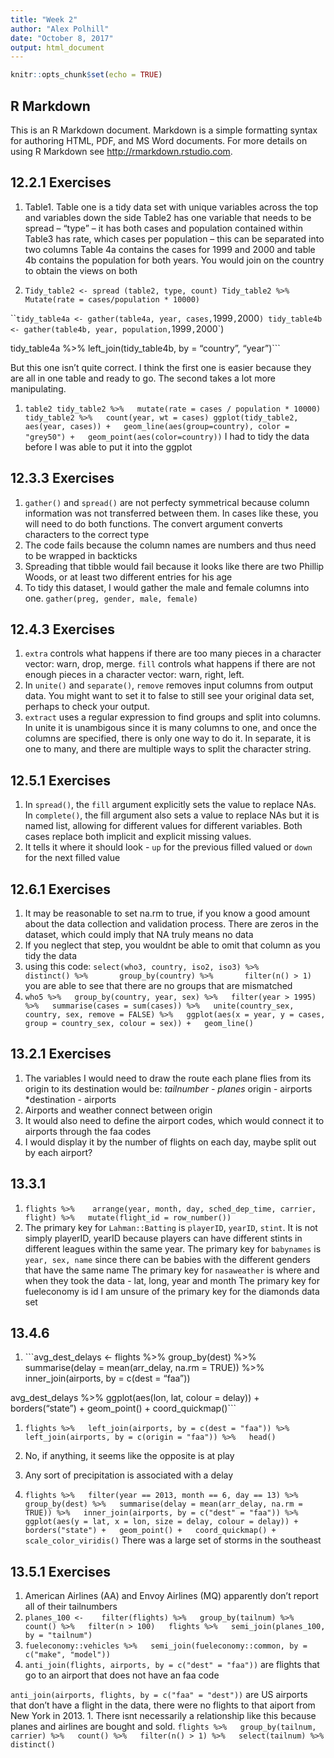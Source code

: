 ```yaml
---
title: "Week 2"
author: "Alex Polhill"
date: "October 8, 2017"
output: html_document
---
```


```r
knitr::opts_chunk$set(echo = TRUE)
```

## R Markdown

This is an R Markdown document. Markdown is a simple formatting syntax for authoring HTML, PDF, and MS Word documents. For more details on using R Markdown see <http://rmarkdown.rstudio.com>.


## 12.2.1 Exercises
1. Table1. Table one is a tidy data set with unique variables across the top and variables down the side
Table2 has one variable that needs to be spread – “type” – it has both cases and population contained within
Table3 has rate, which cases per population – this can be separated into two columns
Table 4a contains the cases for 1999 and 2000 and table 4b contains the population for both years. You would join on the country to obtain the views on both

1. 
```Tidy_table2 <- spread (table2, type, count)
Tidy_table2 %>%
	Mutate(rate = cases/population * 10000)```

```tidy_table4a <- gather(table4a, year, cases, `1999`, `2000`)
tidy_table4b <- gather(table4b, year, population, `1999`, `2000`)

tidy_table4a %>%
  left_join(tidy_table4b, by = "country", "year")``` 
  
  But this one isn't quite correct. I think the first one is easier because they are all in one table and ready to go. The second takes a lot more manipulating.

1. ```table2
tidy_table2 %>%
  mutate(rate = cases / population * 10000)
tidy_table2 %>%
  count(year, wt = cases)
ggplot(tidy_table2, aes(year, cases)) +
  geom_line(aes(group=country), color = "grey50") +
  geom_point(aes(color=country))```
  I had to tidy the data before I was able to put it into the ggplot

## 12.3.3 Exercises

1. ```gather()``` and ```spread()``` are not perfecty symmetrical because column information was not transferred between them. In cases like these, you will need to do both functions. The convert argument converts characters to the correct type
1. The code fails because the column names are numbers and thus need to be wrapped in backticks 
1. Spreading that tibble would fail because it looks like there are two Phillip Woods, or at least two different entries for his age
1. To tidy this dataset, I would gather the male and female columns into one. 
```gather(preg, gender, male, female)```

## 12.4.3 Exercises
1. ```extra``` controls what happens if there are too many pieces in a character vector: warn, drop, merge. ```fill``` controls what happens if there are not enough pieces in a character vector: warn, right, left.
1. In ```unite()``` and ```separate()```, ```remove``` removes input columns from output data. You might want to set it to false to still see your original data set, perhaps to check your output.
1. ```extract``` uses a regular expression to find groups and split into columns. In unite it is unambigous since it is many columns to one, and once the columns are specified, there is only one way to do it. In separate, it is one to many, and there are multiple ways to split the character string.

## 12.5.1 Exercises
1. In ```spread()```, the ```fill``` argument explicitly sets the value to replace NAs. In ```complete()```, the fill argument also sets a value to replace NAs but it is named list, allowing for different values for different variables. Both cases replace both implicit and explicit missing values.
1. It tells it where it should look - ```up``` for the previous filled valued or ```down``` for the next filled value

## 12.6.1 Exercises
1. It may be reasonable to set na.rm to true, if you know a good amount about the data collection and validation process. There are zeros in the dataset, which could imply that NA truly means no data
1. If you neglect that step, you wouldnt be able to omit that column as you tidy the data
1. using this code:
  ```select(who3, country, iso2, iso3) %>%
      distinct() %>%
      group_by(country) %>%
      filter(n() > 1)```
    you are able to see that there are no groups that are mismatched
1. ```who5 %>%
  group_by(country, year, sex) %>%
  filter(year > 1995) %>%
  summarise(cases = sum(cases)) %>%
  unite(country_sex, country, sex, remove = FALSE) %>%
  ggplot(aes(x = year, y = cases, group = country_sex, colour = sex)) +
  geom_line()```
  
## 13.2.1 Exercises

1. The variables I would need to draw the route each plane flies from its origin to its destination would be:
*tailnumber - planes
*origin - airports
*destination - airports
1. Airports and weather connect between origin
1. It would also need to define the airport codes, which would connect it to airports through the faa codes
1. I would display it by the number of flights on each day, maybe split out by each airport?

## 13.3.1

1. ```flights %>% 
  arrange(year, month, day, sched_dep_time, carrier, flight) %>%
  mutate(flight_id = row_number())```
1. The primary key for ```Lahman::Batting``` is ```playerID```, ```yearID```, ```stint```. It is not simply playerID, yearID because players can have different stints in different leagues within the same year.
  The primary key for ```babynames``` is ```year, sex, name``` since there can be babies with the different genders that have the same name
  The primary key for ```nasaweather``` is where and when they took the data - lat, long, year and month
  The primary key for fueleconomy is id
  I am unsure of the primary key for the diamonds data set

## 13.4.6

1. 
```avg_dest_delays <-
  flights %>%
  group_by(dest) %>%
  summarise(delay = mean(arr_delay, na.rm = TRUE)) %>%
  inner_join(airports, by = c(dest = "faa"))

avg_dest_delays %>%
  ggplot(aes(lon, lat, colour = delay)) +
  borders("state") +
  geom_point() +
  coord_quickmap()```

1. 
```flights %>%
  left_join(airports, by = c(dest = "faa")) %>%
  left_join(airports, by = c(origin = "faa")) %>%
  head()```

1.  No, if anything, it seems like the opposite is at play
1. Any sort of precipitation is associated with a delay
1. 
```flights %>%
  filter(year == 2013, month == 6, day == 13) %>%
  group_by(dest) %>%
  summarise(delay = mean(arr_delay, na.rm = TRUE)) %>%
  inner_join(airports, by = c("dest" = "faa")) %>%
  ggplot(aes(y = lat, x = lon, size = delay, colour = delay)) +
  borders("state") +
  geom_point() +
  coord_quickmap() + 
  scale_color_viridis()```
  There was a large set of storms in the southeast

## 13.5.1 Exercises

1. American Airlines (AA) and Envoy Airlines (MQ) apparently don't report all of their tailnumbers
1. 
```planes_100 <- 
  filter(flights) %>%
  group_by(tailnum) %>%
  count() %>%
  filter(n > 100)
  flights %>%
  semi_join(planes_100, by = "tailnum")```
1. 
```fueleconomy::vehicles %>%
  semi_join(fueleconomy::common, by = c("make", "model"))```
1. ```anti_join(flights, airports, by = c("dest" = "faa"))``` are flights that go to an airport that does not have an faa code

```anti_join(airports, flights, by = c("faa" = "dest"))``` are US airports that don’t have a flight in the data, there were no flights to that aiport from New York in 2013.
1. There isnt necessarily a relationship like this because planes and airlines are bought and sold. 
```flights %>%
  group_by(tailnum, carrier) %>%
  count() %>%
  filter(n() > 1) %>%
  select(tailnum) %>%
  distinct()```